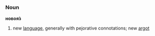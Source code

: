 =={{ru}}==
===Noun===
'''новоя́з'''
# new [[language]], generally with pejorative connotations; new [[argot]]
